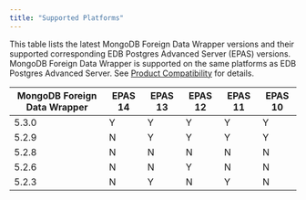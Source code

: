 ```yaml
---
title: "Supported Platforms"
---
```


 This table lists the latest MongoDB Foreign Data Wrapper versions and their supported corresponding EDB Postgres Advanced Server (EPAS) versions. MongoDB Foreign Data Wrapper is supported on the same platforms as EDB Postgres Advanced Server. See [Product Compatibility](https://www.enterprisedb.com/platform-compatibility#epas) for details.

| MongoDB Foreign Data Wrapper | EPAS 14 | EPAS 13 | EPAS 12 | EPAS 11 | EPAS 10 | 
| ---------                    | ------- | ------- | ------- | ------- | ------- | 
| 5.3.0                        | Y       | Y       | Y       | Y       | Y       |  
| 5.2.9                        | N       | Y       | Y       | Y       | Y       | 
| 5.2.8                        | N       | N       | N       | N       | N       | 
| 5.2.6                        | N       | N       | Y       | N       | N       | 
| 5.2.3                        | N       | Y       | N       | Y       | N       |  


